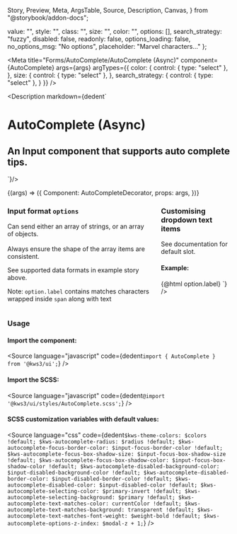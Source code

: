   Story,
  Preview,
  Meta,
  ArgsTable,
  Source,
  Description,
  Canvas,
} from "@storybook/addon-docs";

  value: "",
  style: "",
  class: "",
  size: "",
  color: "",
  options: [],
  search_strategy: "fuzzy",
  disabled: false,
  readonly: false,
  options_loading: false,
  no_options_msg: "No options",
  placeholder: "Marvel characters..."
};

<Version />

<Meta
  title="Forms/AutoComplete/AutoComplete (Async)"
  component={AutoComplete}
  args={args}
  argTypes={{
    color: {
      control: { type: "select" },
    },
    size: {
      control: { type: "select" },
    },
    search_strategy: {
      control: { type: "select" },
    }
  }}
/>

<Description
  markdown={dedent`
# AutoComplete (Async)
## An Input component that supports auto complete tips.
`}/>

<Canvas>
  <Story name="AutoComplete (Async)" args={args} play={playInteractions}>
    {(args) => ({
      Component: AutoCompleteDecorator,
      props: args,
    })}
  </Story>
</Canvas>

<ArgsTable story="AutoComplete (Async)" />

<div class="notification is-primary is-light">
  <div class="columns">
    <div class="column">
      <h3>
        Input format <code>options</code>
      </h3>
      <p>
        Can send either an array of strings, or an array of objects.<br></br>Always
        ensure the shape of the array items are consistent.
      </p>
      <p>See supported data formats in example story above.</p>
      <p>Note: <code>option.label</code> contains matches characters wrapped inside <code>span</code> along with text </p>
    </div>
    <div class="column">
      <h3>Customising dropdown text items</h3>
      <p>See documentation for default slot.</p>
      <h4>Example:</h4>
      <Source
        language="jsx"
        code={dedent`<AutoComplete
      ...other_options
      let:option>
      <span class="has-text-danger">
        {@html option.label}
      </span>
    </AutoComplete>`}
      />
    </div>
  </div>
</div>

### Usage

#### Import the component:

<Source
  language="javascript"
  code={dedent`import { AutoComplete } from '@kws3/ui';`}
/>

#### Import the SCSS:

<Source
  language="javascript"
  code={dedent`@import '@kws3/ui/styles/AutoComplete.scss';`}
/>

#### SCSS customization variables with default values:

<Source
  language="css"
  code={dedent`
      $kws-theme-colors: $colors !default;
      $kws-autocomplete-radius: $radius !default;
      $kws-autocomplete-focus-border-color: $input-focus-border-color !default;
      $kws-autocomplete-focus-box-shadow-size: $input-focus-box-shadow-size !default;
      $kws-autocomplete-focus-box-shadow-color: $input-focus-box-shadow-color !default;
      $kws-autocomplete-disabled-background-color: $input-disabled-background-color !default;
      $kws-autocomplete-disabled-border-color: $input-disabled-border-color !default;
      $kws-autocomplete-disabled-color: $input-disabled-color !default;
      $kws-autocomplete-selecting-color: $primary-invert !default;
      $kws-autocomplete-selecting-background: $primary !default;
      $kws-autocomplete-text-matches-color: currentColor !default;
      $kws-autocomplete-text-matches-background: transparent !default;
      $kws-autocomplete-text-matches-font-weight: $weight-bold !default;
      $kws-autocomplete-options-z-index: $modal-z + 1;
    `}
/>
